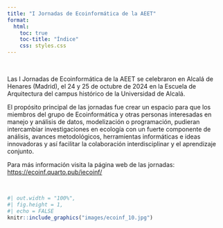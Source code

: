 ```yaml
---
title: "I Jornadas de Ecoinformática de la AEET"
format:
  html:
    toc: true
    toc-title: "Índice"
    css: styles.css
---
```


<br>

Las I Jornadas de Ecoinformática de la AEET se celebraron en Alcalá de Henares (Madrid), el 24 y 25 de octubre de 2024 en la Escuela de Arquitectura del campus histórico de la Universidad de Alcalá.

El propósito principal de las jornadas fue crear un espacio para que los miembros del grupo de Ecoinformática y otras personas interesadas en manejo y análisis de datos, modelización o programación, pudieran intercambiar investigaciones en ecología con un fuerte componente de análisis, avances metodológicos, herramientas informáticas e ideas innovadoras y así facilitar la colaboración interdisciplinar y el aprendizaje conjunto.

Para más información visita la página web de las jornadas: <https://ecoinf.quarto.pub/iecoinf/>

<br>

```r
#| out.width = "100%",
#| fig.height = 1,
#| echo = FALSE
knitr::include_graphics("images/ecoinf_10.jpg")
```
